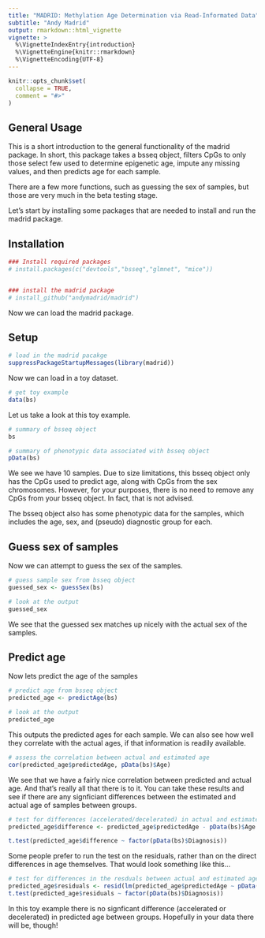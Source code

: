 ```yaml
---
title: "MADRID: Methylation Age Determination via Read-Informated Data"
subtitle: "Andy Madrid"
output: rmarkdown::html_vignette
vignette: >
  %\VignetteIndexEntry{introduction}
  %\VignetteEngine{knitr::rmarkdown}
  %\VignetteEncoding{UTF-8}
---
```


```r
knitr::opts_chunk$set(
  collapse = TRUE,
  comment = "#>"
)
```

## General Usage
This is a short introduction to the general functionality of the madrid package. In short, this package takes a bsseq object, filters CpGs to only those select few used to determine epigenetic age, impute any missing values, and then predicts age for each sample.


There are a few more functions, such as guessing the sex of samples, but those are very much in the beta testing stage.


Let's start by installing some packages that are needed to install and run the madrid package.

## Installation
```r
### Install required packages
# install.packages(c("devtools","bsseq","glmnet", "mice"))


### install the madrid package
# install_github("andymadrid/madrid")


```

Now we can load the madrid package.

## Setup
```r
# load in the madrid pacakge
suppressPackageStartupMessages(library(madrid))


```
Now we can load in a toy dataset.

```r
# get toy example
data(bs)


```
Let us take a look at this toy example.

```r
# summary of bsseq object
bs

# summary of phenotypic data associated with bsseq object
pData(bs)


```
We see we have 10 samples. Due to size limitations, this bsseq object only has the CpGs used to predict age, along with CpGs from the sex chromosomes. However, for your purposes, there is no need to remove any CpGs from your bsseq object. In fact, that is not advised.

The bsseq object also has some phenotypic data for the samples, which includes the age, sex, and (pseudo) diagnostic group for each.


## Guess sex of samples

Now we can attempt to guess the sex of the samples.

```r
# guess sample sex from bsseq object
guessed_sex <- guessSex(bs)

# look at the output
guessed_sex


```
We see that the guessed sex matches up nicely with the actual sex of the samples.

## Predict age

Now lets predict the age of the samples
```r
# predict age from bsseq object
predicted_age <- predictAge(bs)

# look at the output
predicted_age


```
This outputs the predicted ages for each sample. We can also see how well they correlate with the actual ages, if that information is readily available.

```r
# assess the correlation between actual and estimated age
cor(predicted_age$predictedAge, pData(bs)$Age)


```
We see that we have a fairly nice correlation between predicted and actual age. And that's really all that there is to it. You can take these results and see if there are any signficiant differences between the estimated and actual age of samples between groups.

```r
# test for differences (accelerated/decelerated) in actual and estimated age
predicted_age$difference <- predicted_age$predictedAge - pData(bs)$Age

t.test(predicted_age$difference ~ factor(pData(bs)$Diagnosis))


```
Some people prefer to run the test on the residuals, rather than on the direct differences in age themselves. That would look something like this...

```r
# test for differences in the resduals between actual and estimated age
predicted_age$residuals <- resid(lm(predicted_age$predictedAge ~ pData(bs)$Age))
t.test(predicted_age$residuals ~ factor(pData(bs)$Diagnosis))


```

In this toy example there is no signficant difference (accelerated or decelerated) in predicted age between groups. Hopefully in your data there will be, though!






